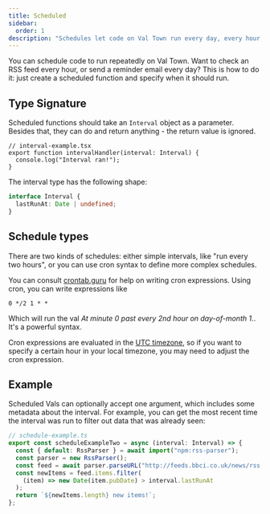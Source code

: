 ```yaml
---
title: Scheduled
sidebar:
  order: 1
description: "Schedules let code on Val Town run every day, every hour, or whenever you’d like"
---
```


You can schedule code to run repeatedly on Val Town. Want to check an RSS
feed every hour, or send a reminder email every day? This is how to do it:
just create a scheduled function and specify when it should run.

## Type Signature

Scheduled functions should take an `Interval` object as a parameter. Besides
that, they can do and return anything - the return value is ignored.

```tsx val
// interval-example.tsx
export function intervalHandler(interval: Interval) {
  console.log("Interval ran!");
}
```

The interval type has the following shape:

```ts
interface Interval {
  lastRunAt: Date | undefined;
}
```

## Schedule types

There are two kinds of schedules: either simple intervals, like "run every two hours",
or you can use cron syntax to define more complex schedules.

You can consult [crontab.guru](https://crontab.guru/) for help on writing cron expressions.
Using cron, you can write expressions like

```
0 */2 1 * *
```

Which will run the val _At minute 0 past every 2nd hour on day-of-month 1._. It's a powerful syntax.

Cron expressions are evaluated in the [UTC timezone](https://en.wikipedia.org/wiki/Coordinated_Universal_Time),
so if you want to specify a certain hour in your local timezone, you may need to adjust
the cron expression.

## Example

Scheduled Vals can optionally accept one argument, which includes some metadata
about the interval. For example, you can get the most recent time the interval
was run to filter out data that was already seen:

```ts val
// schedule-example.ts
export const scheduleExampleTwo = async (interval: Interval) => {
  const { default: RssParser } = await import("npm:rss-parser");
  const parser = new RssParser();
  const feed = await parser.parseURL("http://feeds.bbci.co.uk/news/rss.xml");
  const newItems = feed.items.filter(
    (item) => new Date(item.pubDate) > interval.lastRunAt
  );
  return `${newItems.length} new items!`;
};
```
